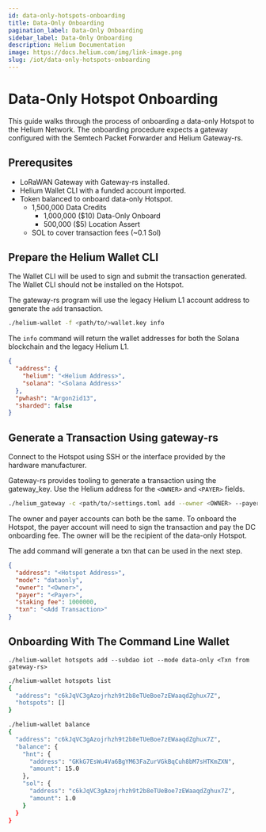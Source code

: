 ```yaml
---
id: data-only-hotspots-onboarding
title: Data-Only Onboarding
pagination_label: Data-Only Onboarding
sidebar_label: Data-Only Onboarding
description: Helium Documentation
image: https://docs.helium.com/img/link-image.png
slug: /iot/data-only-hotspots-onboarding
---
```



# Data-Only Hotspot Onboarding

This guide walks through the process of onboarding a data-only Hotspot to the Helium Network. The
onboarding procedure expects a gateway configured with the Semtech Packet Forwarder and Helium
Gateway-rs.

## Prerequsites

- LoRaWAN Gateway with Gateway-rs installed.
- Helium Wallet CLI with a funded account imported.
- Token balanced to onboard data-only Hotspot.
  - 1,500,000 Data Credits
    - 1,000,000 ($10) Data-Only Onboard
    - 500,000 ($5) Location Assert
  - SOL to cover transaction fees (~0.1 Sol)

## Prepare the Helium Wallet CLI

The Wallet CLI will be used to sign and submit the transaction generated. The Wallet CLI should not
be installed on the Hotspot.

The gateway-rs program will use the legacy Helium L1 account address to generate the `add`
transaction.

```sh title="Get Helium address for the imported account"
./helium-wallet -f <path/to/>wallet.key info
```

The `info` command will return the wallet addresses for both the Solana blockchain and the legacy
Helium L1.

```json
{
  "address": {
    "helium": "<Helium Address>",
    "solana": "<Solana Address>"
  },
  "pwhash": "Argon2id13",
  "sharded": false
}
```

## Generate a Transaction Using gateway-rs

Connect to the Hotspot using SSH or the interface provided by the hardware manufacturer.

Gateway-rs provides tooling to generate a transaction using the gateway_key. Use the Helium address
for the `<OWNER>` and `<PAYER>` fields.

```sh title="Generate an Add Hotspot Transaction"
./helium_gateway -c <path/to/>settings.toml add --owner <OWNER> --payer <PAYER>
```

The owner and payer accounts can both be the same. To onboard the Hotspot, the payer account will
need to sign the transaction and pay the DC onboarding fee. The owner will be the recipient of the
data-only Hotspot.

The add command will generate a txn that can be used in the next step.

```json {7} title="Add transaction result"
{
  "address": "<Hotspot Address>",
  "mode": "dataonly",
  "owner": "<Owner>",
  "payer": "<Payer>",
  "staking fee": 1000000,
  "txn": "<Add Transaction>"
}
```

## Onboarding With The Command Line Wallet

```
./helium-wallet hotspots add --subdao iot --mode data-only <Txn from gateway-rs>
```

```sh title="List a Wallet's Hotspots"
./helium-wallet hotspots list
{
  "address": "c6kJqVC3gAzojrhzh9t2b8eTUeBoe7zEWaaqdZghux7Z",
  "hotspots": []
}
```

```sh title="List a Wallet's Token Balances"
./helium-wallet balance
{
  "address": "c6kJqVC3gAzojrhzh9t2b8eTUeBoe7zEWaaqdZghux7Z",
  "balance": {
    "hnt": {
      "address": "GKkG7EsWu4Va6BgYM63FaZurVGkBqCuh8bM7sHTKmZXN",
      "amount": 15.0
    },
    "sol": {
      "address": "c6kJqVC3gAzojrhzh9t2b8eTUeBoe7zEWaaqdZghux7Z",
      "amount": 1.0
    }
  }
}
```
